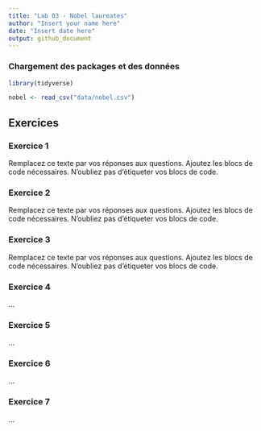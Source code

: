 ```yaml
---
title: "Lab 03 - Nobel laureates"
author: "Insert your name here"
date: "Insert date here"
output: github_document
---
```


### Chargement des packages et des données

```r
library(tidyverse) 
```

```r
nobel <- read_csv("data/nobel.csv")
```

## Exercices

### Exercice 1

Remplacez ce texte par vos réponses aux questions.
Ajoutez les blocs de code nécessaires.
N'oubliez pas d'étiqueter vos blocs de code.

### Exercice 2

Remplacez ce texte par vos réponses aux questions.
Ajoutez les blocs de code nécessaires.
N'oubliez pas d'étiqueter vos blocs de code.

### Exercice 3

Remplacez ce texte par vos réponses aux questions.
Ajoutez les blocs de code nécessaires.
N'oubliez pas d'étiqueter vos blocs de code.

### Exercice 4

...

### Exercice 5

...

### Exercice 6

...

### Exercice 7

...

